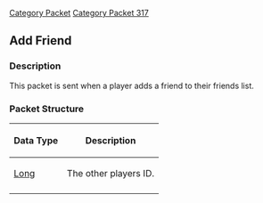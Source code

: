 [[Category Packet]]
[[Category Packet 317]]
{{packet|name=Add friend|description=Sent when a player adds a friend to their friends list.|opcode=188|type=Fixed|length=8|revision=317}}
== Add Friend ==

=== Description ===

This packet is sent when a player adds a friend to their friends list.

=== Packet Structure ===
{|border=2
! Data Type
! Description
|-
| [[Data Types#Standard data types|Long]]
| The other players ID.
|-
|}